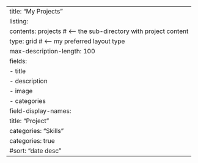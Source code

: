 ---
title: "My Projects"
listing:
  contents: projects  # <-- the sub-directory with project content
  type: grid          # <-- my preferred layout type
  max-description-length: 100
  fields: 
    - title
    - description
    - image
    - categories
  field-display-names: 
    title: "Project"
    categories: "Skills"
  categories: true
  #sort: "date desc"
---